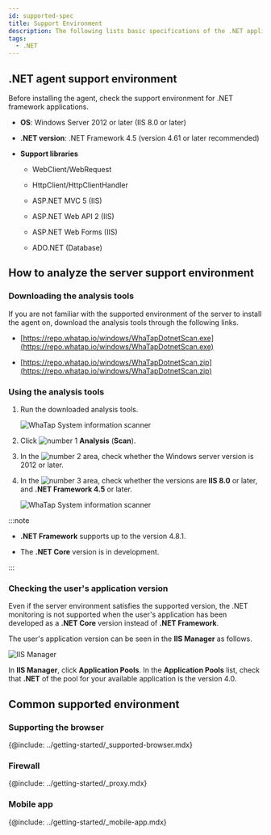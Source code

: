 ```yaml
---
id: supported-spec
title: Support Environment
description: The following lists basic specifications of the .NET application server on which the WhaTap monitoring service operates.
tags:
  - .NET
---
```


## .NET agent support environment

Before installing the agent, check the support environment for .NET framework applications.

-   **OS**: Windows Server 2012 or later (IIS 8.0 or later)

-   **.NET version**: .NET Framework 4.5 (version 4.61 or later recommended)

-   **Support libraries**

    -   WebClient/WebRequest

    -   HttpClient/HttpClientHandler

    -   ASP.NET MVC 5 (IIS)

    -   ASP.NET Web API 2 (IIS)

    -   ASP.NET Web Forms (IIS)

    -   ADO.NET (Database)

## How to analyze the server support environment

### Downloading the analysis tools

If you are not familiar with the supported environment of the server to install the agent on, download the analysis tools through the following links.

* [https://repo.whatap.io/windows/WhaTapDotnetScan.exe](https://repo.whatap.io/windows/WhaTapDotnetScan.exe)

* [https://repo.whatap.io/windows/WhaTapDotnetScan.zip](https://repo.whatap.io/windows/WhaTapDotnetScan.zip)

### Using the analysis tools

1.  Run the downloaded analysis tools.

    ![WhaTap System information scanner](/img/apm-dotnet-analystic-env-01.png)

2.  Click ![number 1](/img/number-01.png) **Analysis** (**Scan**).

3.  In the ![number 2](/img/number-02.png) area, check whether the Windows server version is 2012 or later.

4.  In the ![number 3](/img/number-03.png) area, check whether the versions are **IIS 8.0** or later, and **.NET Framework 4.5** or later.

    ![WhaTap System information scanner](/img/apm-dotnet-analystic-env-02.png)

:::note

-   **.NET Framework** supports up to the version 4.8.1.

-   The **.NET Core** version is in development.

:::

### Checking the user's application version

Even if the server environment satisfies the supported version, the .NET monitoring is not supported when the user's application has been developed as a **.NET Core** version instead of **.NET Framework**.

The user's application version can be seen in the **IIS Manager** as follows.

![IIS Manager](/img/apm-dotnet-application-pool.png)

In **IIS Manager**, click **Application Pools**. In the **Application Pools** list, check that **.NET** of the pool for your available application is the version 4.0.

## Common supported environment

### Supporting the browser

{@include: ../getting-started/_supported-browser.mdx}  

### Firewall

{@include: ../getting-started/_proxy.mdx}

### Mobile app

{@include: ../getting-started/_mobile-app.mdx} 
